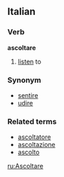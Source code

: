 ==Italian==
===Verb===
'''ascoltare'''

# [[listen]] to

===Synonym===
*[[sentire]]
*[[udire]]

===Related terms===
*[[ascoltatore]]
*[[ascoltazione]]
*[[ascolto]]

[[ru:Ascoltare]]